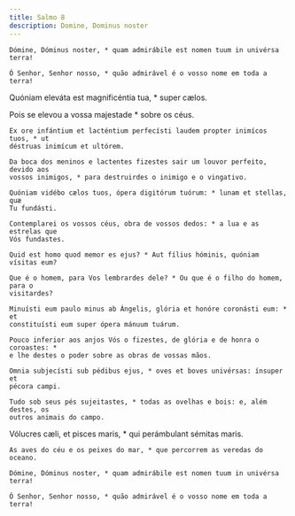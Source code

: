 ```yaml
---
title: Salmo 8
description: Domine, Dominus noster
---
```


<div class="side-by-side not-content">

    Dómine, Dóminus noster, * quam admirábile est nomen tuum in univérsa terra!

    Ó Senhor, Senhor nosso, * quão admirável é o vosso nome em toda a terra!

Quóniam eleváta est magnificéntia tua, * super cælos.

Pois se elevou a vossa majestade * sobre os céus.

    Ex ore infántium et lacténtium perfecísti laudem propter inimícos tuos, * ut
    déstruas inimícum et ultórem.

    Da boca dos meninos e lactentes fizestes sair um louvor perfeito, devido aos
    vossos inimigos, * para destruirdes o inimigo e o vingativo.

    Quóniam vidébo cælos tuos, ópera digitórum tuórum: * lunam et stellas, quæ
    Tu fundásti.

    Contemplarei os vossos céus, obra de vossos dedos: * a lua e as estrelas que
    Vós fundastes.

    Quid est homo quod memor es ejus? * Aut fílius hóminis, quóniam vísitas eum?

    Que é o homem, para Vos lembrardes dele? * Ou que é o filho do homem, para o
    visitardes?

    Minuísti eum paulo minus ab Ángelis, glória et honóre coronásti eum: * et
    constituísti eum super ópera mánuum tuárum.

    Pouco inferior aos anjos Vós o fizestes, de glória e de honra o coroastes: *
    e lhe destes o poder sobre as obras de vossas mãos.

    Omnia subjecísti sub pédibus ejus, * oves et boves univérsas: ínsuper et
    pécora campi.

    Tudo sob seus pés sujeitastes, * todas as ovelhas e bois: e, além destes, os
    outros animais do campo.

Vólucres cæli, et pisces maris, * qui perámbulant sémitas maris.

    As aves do céu e os peixes do mar, * que percorrem as veredas do oceano.

    Dómine, Dóminus noster, * quam admirábile est nomen tuum in univérsa terra!

    Ó Senhor, Senhor nosso, * quão admirável é o vosso nome em toda a terra!

</div>
